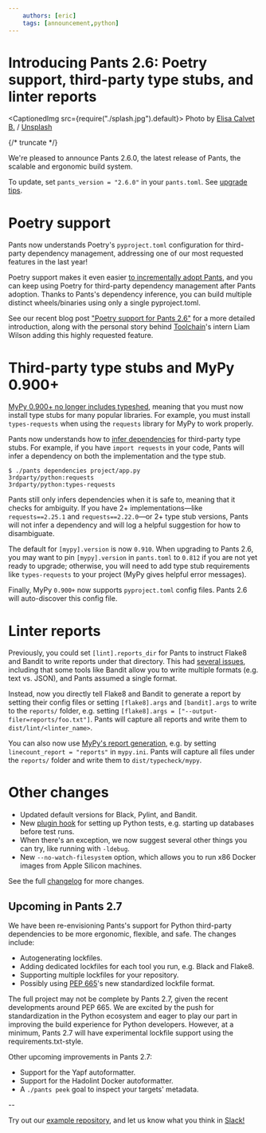 ```yaml
---
    authors: [eric]
    tags: [announcement,python]
---
```


# Introducing Pants 2.6: Poetry support, third-party type stubs, and linter reports

<CaptionedImg src={require("./splash.jpg").default}>
  Photo by [Elisa Calvet
  B.](https://unsplash.com/@elisa_cb?utm_source=ghost&utm_medium=referral&utm_campaign=api-credit)
  /
  [Unsplash](https://unsplash.com/?utm_source=ghost&utm_medium=referral&utm_campaign=api-credit)
</CaptionedImg>

{/* truncate */}

We're pleased to announce Pants 2.6.0, the latest release of Pants, the scalable and ergonomic build system.

To update, set `pants_version = "2.6.0"` in your `pants.toml`. See [upgrade tips](https://www.pantsbuild.org/docs/upgrade-tips).

# Poetry support

Pants now understands Poetry's `pyproject.toml` configuration for third-party dependency management, addressing one of our most requested features in the last year!

Poetry support makes it even easier [to incrementally adopt Pants](https://www.pantsbuild.org/docs/existing-repositories), and you can keep using Poetry for third-party dependency management after Pants adoption. Thanks to Pants's dependency inference, you can build multiple distinct wheels/binaries using only a single pyproject.toml.

See our recent blog post ["Poetry support for Pants 2.6"](../2021-07-29-poetry-support-for-pants-2-6/index.mdx) for a more detailed introduction, along with the personal story behind [Toolchain](https://toolchain.com/)'s intern Liam Wilson adding this highly requested feature.

# Third-party type stubs and MyPy 0.900+

[MyPy 0.900+ no longer includes typeshed](https://mypy-lang.blogspot.com/2021/06/mypy-0900-released.html), meaning that you must now install type stubs for many popular libraries. For example, you must install `types-requests` when using the `requests` library for MyPy to work properly.

Pants now understands how to [infer dependencies](../2020-10-29-dependency-inference/index.mdx) for third-party type stubs. For example, if you have `import requests` in your code, Pants will infer a dependency on both the implementation and the type stub.

```shell-session
$ ./pants dependencies project/app.py
3rdparty/python:requests
3rdparty/python:types-requests
```

Pants still only infers dependencies when it is safe to, meaning that it checks for ambiguity. If you have 2+ implementations—like `requests==2.25.1` and `requests==2.22.0`—or 2+ type stub versions, Pants will not infer a dependency and will log a helpful suggestion for how to disambiguate.

The default for `[mypy].version` is now `0.910`. When upgrading to Pants 2.6, you may want to pin `[mypy].version` in `pants.toml` to `0.812` if you are not yet ready to upgrade; otherwise, you will need to add type stub requirements like `types-requests` to your project (MyPy gives helpful error messages).

Finally, MyPy `0.900+` now supports `pyproject.toml` config files. Pants 2.6 will auto-discover this config file.

# Linter reports

Previously, you could set `[lint].reports_dir` for Pants to instruct Flake8 and Bandit to write reports under that directory. This had [several issues](https://github.com/pantsbuild/pants/pull/12122), including that some tools like Bandit allow you to write multiple formats (e.g. text vs. JSON), and Pants assumed a single format.

Instead, now you directly tell Flake8 and Bandit to generate a report by setting their config files or setting `[flake8].args` and `[bandit].args` to write to the `reports/` folder, e.g. setting `[flake8].args = ["--output-filer=reports/foo.txt"]`. Pants will capture all reports and write them to `dist/lint/<linter_name>`.

You can also now use [MyPy's report generation](https://mypy.readthedocs.io/en/stable/config_file.html#report-generation), e.g. by setting `linecount_report = "reports"` in `mypy.ini`. Pants will capture all files under the `reports/` folder and write them to `dist/typecheck/mypy`.

# Other changes

- Updated default versions for Black, Pylint, and Bandit.
- New [plugin hook](https://github.com/pantsbuild/pants/pull/12091) for setting up Python tests, e.g. starting up databases before test runs.
- When there's an exception, we now suggest several other things you can try, like running with `-ldebug`.
- New `--no-watch-filesystem` option, which allows you to run x86 Docker images from Apple Silicon machines.

See the full [changelog](https://github.com/pantsbuild/pants/blob/main/src/python/pants/notes/2.6.x.md) for more changes.

## **Upcoming in Pants 2.7**

We have been re-envisioning Pants's support for Python third-party dependencies to be more ergonomic, flexible, and safe. The changes include:

- Autogenerating lockfiles.
- Adding dedicated lockfiles for each tool you run, e.g. Black and Flake8.
- Supporting multiple lockfiles for your repository.
- Possibly using [PEP 665](https://www.python.org/dev/peps/pep-0665/)'s new standardized lockfile format.

The full project may not be complete by Pants 2.7, given the recent developments around PEP 665. We are excited by the push for standardization in the Python ecosystem and eager to play our part in improving the build experience for Python developers. However, at a minimum, Pants 2.7 will have experimental lockfile support using the requirements.txt-style.

Other upcoming improvements in Pants 2.7:

- Support for the Yapf autoformatter.
- Support for the Hadolint Docker autoformatter.
- A `./pants peek` goal to inspect your targets' metadata.

\--

Try out our [example repository](https://github.com/pantsbuild/example-python), and let us know what you think in [Slack!](https://www.pantsbuild.org/docs/getting-help)
